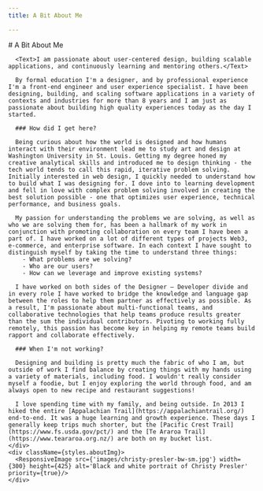 ```yaml
---
title: A Bit About Me

---
```


<MetaData title='About Me - Christy Presler' />
<section>
  <div className={styles.content}>
    <div className={styles.about}>
      # A Bit About Me

      <Text>I am passionate about user-centered design, building scalable applications, and continuously learning and mentoring others.</Text>

      By formal education I'm a designer, and by professional experience I'm a front-end engineer and user experience specialist. I have been designing, building, and scaling software applications in a variety of contexts and industries for more than 8 years and I am just as passionate about building high quality experiences today as the day I started.

      ### How did I get here?

      Being curious about how the world is designed and how humans interact with their environment lead me to study art and design at Washington University in St. Louis. Getting my degree honed my creative analytical skills and introduced me to design thinking - the tech world tends to call this rapid, iterative problem solving. Initially interested in web design, I quickly needed to understand how to build what I was designing for. I dove into to learning development and fell in love with complex problem solving involved in creating the best solution possible - one that optimizes user experience, technical performance, and business goals. 

      My passion for understanding the problems we are solving, as well as who we are solving them for, has been a hallmark of my work in conjunction with promoting collaboration on every team I have been a part of. I have worked on a lot of different types of projects Web3, e-commerce, and enterprise software. In each context I have sought to distinguish myself by taking the time to understand three things: 
        - What problems are we solving?
        - Who are our users?
        - How can we leverage and improve existing systems?

      I have worked on both sides of the Designer — Developer divide and in every role I have worked to bridge the knowledge and language gap between the roles to help them partner as effectively as possible. As a result, I'm passionate about multi-functional teams, and collaborative technologies that help teams produce results greater than the sum the individual contributors. Pivoting to working fully remotely, this passion has become key in helping my remote teams build rapport and collaborate effectively.

      ### When I'm not working?

      Designing and building is pretty much the fabric of who I am, but outside of work I find balance by creating things with my hands using a variety of materials, including food. I wouldn't really consider myself a foodie, but I enjoy exploring the world through food, and am always open to new recipe and restaurant suggestions!

      I love spending time with my family, and being outside. In 2013 I hiked the entire [Appalachian Trail](https://appalachiantrail.org/) end-to-end. It was a huge learning and growth experience. These days I generally keep trips much shorter, but the [Pacific Crest Trail](https://www.fs.usda.gov/pct/) and the [Te Araroa Trail](https://www.teararoa.org.nz/) are both on my bucket list.
    </div>
    <div className={styles.aboutImg}>
      <ResponsiveImage src={'images/christy-presler-bw-sm.jpg'} width={300} height={425} alt='Black and white portrait of Christy Presler' priority={true}/>
    </div>
  </div>
</section>